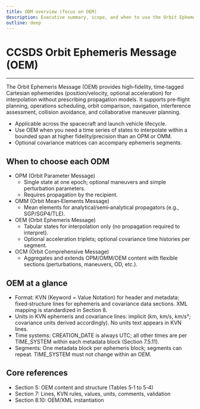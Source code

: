 ```yaml
---
title: ODM overview (focus on OEM)
description: Executive summary, scope, and when to use the Orbit Ephemeris Message vs. OPM/OMM/OCM
outline: deep
---
```


# CCSDS Orbit Ephemeris Message (OEM)

---

The Orbit Ephemeris Message (OEM) provides high‑fidelity, time‑tagged Cartesian ephemerides (position/velocity, optional acceleration) for interpolation without prescribing propagation models. It supports pre‑flight planning, operations scheduling, orbit comparison, navigation, interference assessment, collision avoidance, and collaborative maneuver planning.

- Applicable across the spacecraft and launch vehicle lifecycle.
- Use OEM when you need a time series of states to interpolate within a bounded span at higher fidelity/precision than an OPM or OMM.
- Optional covariance matrices can accompany ephemeris segments.

## When to choose each ODM

- OPM (Orbit Parameter Message)
  - Single state at one epoch; optional maneuvers and simple perturbation parameters.
  - Requires propagation by the recipient.
- OMM (Orbit Mean‑Elements Message)
  - Mean elements for analytical/semi‑analytical propagators (e.g., SGP/SGP4/TLE).
- OEM (Orbit Ephemeris Message)
  - Tabular states for interpolation only (no propagation required to interpret).
  - Optional acceleration triplets; optional covariance time histories per segment.
- OCM (Orbit Comprehensive Message)
  - Aggregates and extends OPM/OMM/OEM content with flexible sections (perturbations, maneuvers, OD, etc.).

## OEM at a glance

- Format: KVN (Keyword = Value Notation) for header and metadata; fixed‑structure lines for ephemeris and covariance data sections. XML mapping is standardized in Section 8.
- Units in KVN ephemeris and covariance lines: implicit (km, km/s, km/s²; covariance units derived accordingly). No units text appears in KVN lines.
- Time systems: CREATION_DATE is always UTC; all other times are per TIME_SYSTEM within each metadata block (Section 7.5.11).
- Segments: One metadata block per ephemeris block; segments can repeat. TIME_SYSTEM must not change within an OEM.

## Core references

- Section 5: OEM content and structure (Tables 5‑1 to 5‑4)
- Section 7: Lines, KVN rules, values, units, comments, validation
- Section 8.10: OEM/XML instantiation
